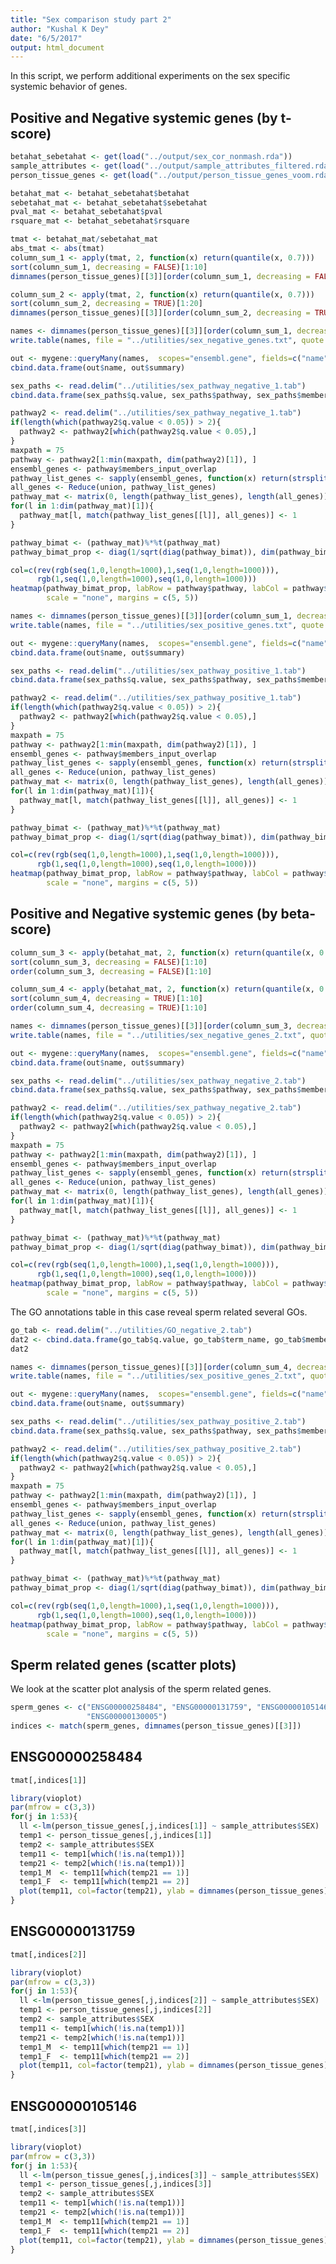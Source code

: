 ```yaml
---
title: "Sex comparison study part 2"
author: "Kushal K Dey"
date: "6/5/2017"
output: html_document
---
```


In this script, we perform additional experiments on the sex specific systemic behavior of genes.

## Positive and Negative systemic genes (by t-score)

```r
betahat_sebetahat <- get(load("../output/sex_cor_nonmash.rda"))
sample_attributes <- get(load("../output/sample_attributes_filtered.rda"))
person_tissue_genes <- get(load("../output/person_tissue_genes_voom.rda"))
```

```r
betahat_mat <- betahat_sebetahat$betahat
sebetahat_mat <- betahat_sebetahat$sebetahat
pval_mat <- betahat_sebetahat$pval
rsquare_mat <- betahat_sebetahat$rsquare
```

```r
tmat <- betahat_mat/sebetahat_mat
abs_tmat <- abs(tmat)
column_sum_1 <- apply(tmat, 2, function(x) return(quantile(x, 0.7)))
sort(column_sum_1, decreasing = FALSE)[1:10]
dimnames(person_tissue_genes)[[3]][order(column_sum_1, decreasing = FALSE)[1:10]]
```

```r
column_sum_2 <- apply(tmat, 2, function(x) return(quantile(x, 0.7)))
sort(column_sum_2, decreasing = TRUE)[1:20]
dimnames(person_tissue_genes)[[3]][order(column_sum_2, decreasing = TRUE)[1:10]]
```

```r
names <- dimnames(person_tissue_genes)[[3]][order(column_sum_1, decreasing = FALSE)[1:10]]
write.table(names, file = "../utilities/sex_negative_genes.txt", quote = FALSE, row.names = FALSE, col.names = FALSE)
```

```r
out <- mygene::queryMany(names,  scopes="ensembl.gene", fields=c("name", "summary"), species="human");
cbind.data.frame(out$name, out$summary)
```

```r
sex_paths <- read.delim("../utilities/sex_pathway_negative_1.tab")
cbind.data.frame(sex_paths$q.value, sex_paths$pathway, sex_paths$members_input_overlap_geneids)
```


```r
pathway2 <- read.delim("../utilities/sex_pathway_negative_1.tab")
if(length(which(pathway2$q.value < 0.05)) > 2){
  pathway2 <- pathway2[which(pathway2$q.value < 0.05),]
}
maxpath = 75
pathway <- pathway2[1:min(maxpath, dim(pathway2)[1]), ]
ensembl_genes <- pathway$members_input_overlap
pathway_list_genes <- sapply(ensembl_genes, function(x) return(strsplit(as.character(x), "; ")))
all_genes <- Reduce(union, pathway_list_genes)
pathway_mat <- matrix(0, length(pathway_list_genes), length(all_genes))
for(l in 1:dim(pathway_mat)[1]){
  pathway_mat[l, match(pathway_list_genes[[l]], all_genes)] <- 1
}

pathway_bimat <- (pathway_mat)%*%t(pathway_mat)
pathway_bimat_prop <- diag(1/sqrt(diag(pathway_bimat)), dim(pathway_bimat)[1]) %*% pathway_bimat %*% diag(1/sqrt(diag(pathway_bimat)), dim(pathway_bimat)[1])

col=c(rev(rgb(seq(1,0,length=1000),1,seq(1,0,length=1000))),
      rgb(1,seq(1,0,length=1000),seq(1,0,length=1000)))
heatmap(pathway_bimat_prop, labRow = pathway$pathway, labCol = pathway$pathway, cexRow = 1, cexCol = 1, col = col, zlim = c(-1,1),
        scale = "none", margins = c(5, 5))
```

```r
names <- dimnames(person_tissue_genes)[[3]][order(column_sum_1, decreasing = TRUE)[1:25]]
write.table(names, file = "../utilities/sex_positive_genes.txt", quote = FALSE, row.names = FALSE, col.names = FALSE)
```

```r
out <- mygene::queryMany(names,  scopes="ensembl.gene", fields=c("name", "summary"), species="human");
cbind.data.frame(out$name, out$summary)
```

```r
sex_paths <- read.delim("../utilities/sex_pathway_positive_1.tab")
cbind.data.frame(sex_paths$q.value, sex_paths$pathway, sex_paths$members_input_overlap_geneids)
```

```r
pathway2 <- read.delim("../utilities/sex_pathway_positive_1.tab")
if(length(which(pathway2$q.value < 0.05)) > 2){
  pathway2 <- pathway2[which(pathway2$q.value < 0.05),]
}
maxpath = 75
pathway <- pathway2[1:min(maxpath, dim(pathway2)[1]), ]
ensembl_genes <- pathway$members_input_overlap
pathway_list_genes <- sapply(ensembl_genes, function(x) return(strsplit(as.character(x), "; ")))
all_genes <- Reduce(union, pathway_list_genes)
pathway_mat <- matrix(0, length(pathway_list_genes), length(all_genes))
for(l in 1:dim(pathway_mat)[1]){
  pathway_mat[l, match(pathway_list_genes[[l]], all_genes)] <- 1
}

pathway_bimat <- (pathway_mat)%*%t(pathway_mat)
pathway_bimat_prop <- diag(1/sqrt(diag(pathway_bimat)), dim(pathway_bimat)[1]) %*% pathway_bimat %*% diag(1/sqrt(diag(pathway_bimat)), dim(pathway_bimat)[1])

col=c(rev(rgb(seq(1,0,length=1000),1,seq(1,0,length=1000))),
      rgb(1,seq(1,0,length=1000),seq(1,0,length=1000)))
heatmap(pathway_bimat_prop, labRow = pathway$pathway, labCol = pathway$pathway, cexRow = 1, cexCol = 1, col = col, zlim = c(-1,1),
        scale = "none", margins = c(5, 5))
```

## Positive and Negative systemic genes (by beta-score)

```r
column_sum_3 <- apply(betahat_mat, 2, function(x) return(quantile(x, 0.7)))
sort(column_sum_3, decreasing = FALSE)[1:10]
order(column_sum_3, decreasing = FALSE)[1:10]
```

```r
column_sum_4 <- apply(betahat_mat, 2, function(x) return(quantile(x, 0.7)))
sort(column_sum_4, decreasing = TRUE)[1:10]
order(column_sum_4, decreasing = TRUE)[1:10]
```


```r
names <- dimnames(person_tissue_genes)[[3]][order(column_sum_3, decreasing = FALSE)[1:40]]
write.table(names, file = "../utilities/sex_negative_genes_2.txt", quote = FALSE, row.names = FALSE, col.names = FALSE)
```

```r
out <- mygene::queryMany(names,  scopes="ensembl.gene", fields=c("name", "summary"), species="human");
cbind.data.frame(out$name, out$summary)
```

```r
sex_paths <- read.delim("../utilities/sex_pathway_negative_2.tab")
cbind.data.frame(sex_paths$q.value, sex_paths$pathway, sex_paths$members_input_overlap_geneids)
```

```r
pathway2 <- read.delim("../utilities/sex_pathway_negative_2.tab")
if(length(which(pathway2$q.value < 0.05)) > 2){
  pathway2 <- pathway2[which(pathway2$q.value < 0.05),]
}
maxpath = 75
pathway <- pathway2[1:min(maxpath, dim(pathway2)[1]), ]
ensembl_genes <- pathway$members_input_overlap
pathway_list_genes <- sapply(ensembl_genes, function(x) return(strsplit(as.character(x), "; ")))
all_genes <- Reduce(union, pathway_list_genes)
pathway_mat <- matrix(0, length(pathway_list_genes), length(all_genes))
for(l in 1:dim(pathway_mat)[1]){
  pathway_mat[l, match(pathway_list_genes[[l]], all_genes)] <- 1
}

pathway_bimat <- (pathway_mat)%*%t(pathway_mat)
pathway_bimat_prop <- diag(1/sqrt(diag(pathway_bimat)), dim(pathway_bimat)[1]) %*% pathway_bimat %*% diag(1/sqrt(diag(pathway_bimat)), dim(pathway_bimat)[1])

col=c(rev(rgb(seq(1,0,length=1000),1,seq(1,0,length=1000))),
      rgb(1,seq(1,0,length=1000),seq(1,0,length=1000)))
heatmap(pathway_bimat_prop, labRow = pathway$pathway, labCol = pathway$pathway, cexRow = 1, cexCol = 1, col = col, zlim = c(-1,1),
        scale = "none", margins = c(5, 5))
```

The GO annotations table in this case reveal sperm related several GOs.

```r
go_tab <- read.delim("../utilities/GO_negative_2.tab")
dat2 <- cbind.data.frame(go_tab$q.value, go_tab$term_name, go_tab$members_input_overlap_geneids)
dat2
```


```r
names <- dimnames(person_tissue_genes)[[3]][order(column_sum_4, decreasing = TRUE)[1:25]]
write.table(names, file = "../utilities/sex_positive_genes_2.txt", quote = FALSE, row.names = FALSE, col.names = FALSE)
```

```r
out <- mygene::queryMany(names,  scopes="ensembl.gene", fields=c("name", "summary"), species="human");
cbind.data.frame(out$name, out$summary)
```

```r
sex_paths <- read.delim("../utilities/sex_pathway_positive_2.tab")
cbind.data.frame(sex_paths$q.value, sex_paths$pathway, sex_paths$members_input_overlap_geneids)
```

```r
pathway2 <- read.delim("../utilities/sex_pathway_positive_2.tab")
if(length(which(pathway2$q.value < 0.05)) > 2){
  pathway2 <- pathway2[which(pathway2$q.value < 0.05),]
}
maxpath = 75
pathway <- pathway2[1:min(maxpath, dim(pathway2)[1]), ]
ensembl_genes <- pathway$members_input_overlap
pathway_list_genes <- sapply(ensembl_genes, function(x) return(strsplit(as.character(x), "; ")))
all_genes <- Reduce(union, pathway_list_genes)
pathway_mat <- matrix(0, length(pathway_list_genes), length(all_genes))
for(l in 1:dim(pathway_mat)[1]){
  pathway_mat[l, match(pathway_list_genes[[l]], all_genes)] <- 1
}

pathway_bimat <- (pathway_mat)%*%t(pathway_mat)
pathway_bimat_prop <- diag(1/sqrt(diag(pathway_bimat)), dim(pathway_bimat)[1]) %*% pathway_bimat %*% diag(1/sqrt(diag(pathway_bimat)), dim(pathway_bimat)[1])

col=c(rev(rgb(seq(1,0,length=1000),1,seq(1,0,length=1000))),
      rgb(1,seq(1,0,length=1000),seq(1,0,length=1000)))
heatmap(pathway_bimat_prop, labRow = pathway$pathway, labCol = pathway$pathway, cexRow = 1, cexCol = 1, col = col, zlim = c(-1,1),
        scale = "none", margins = c(5, 5))
```



## Sperm related genes (scatter plots)

We look at the scatter plot analysis of the sperm related genes.

```r
sperm_genes <- c("ENSG00000258484", "ENSG00000131759", "ENSG00000105146",
                 "ENSG00000130005")
indices <- match(sperm_genes, dimnames(person_tissue_genes)[[3]])
```

## ENSG00000258484

```r
tmat[,indices[1]]
```

```r
library(vioplot)
par(mfrow = c(3,3))
for(j in 1:53){
  ll <-lm(person_tissue_genes[,j,indices[1]] ~ sample_attributes$SEX)
  temp1 <- person_tissue_genes[,j,indices[1]]
  temp2 <- sample_attributes$SEX
  temp11 <- temp1[which(!is.na(temp1))]
  temp21 <- temp2[which(!is.na(temp1))]
  temp1_M  <- temp11[which(temp21 == 1)]
  temp1_F  <- temp11[which(temp21 == 2)]
  plot(temp11, col=factor(temp21), ylab = dimnames(person_tissue_genes)[[2]][j])
}
```

## ENSG00000131759

```r
tmat[,indices[2]]
```

```r
library(vioplot)
par(mfrow = c(3,3))
for(j in 1:53){
  ll <-lm(person_tissue_genes[,j,indices[2]] ~ sample_attributes$SEX)
  temp1 <- person_tissue_genes[,j,indices[2]]
  temp2 <- sample_attributes$SEX
  temp11 <- temp1[which(!is.na(temp1))]
  temp21 <- temp2[which(!is.na(temp1))]
  temp1_M  <- temp11[which(temp21 == 1)]
  temp1_F  <- temp11[which(temp21 == 2)]
  plot(temp11, col=factor(temp21), ylab = dimnames(person_tissue_genes)[[2]][j])
}
```

## ENSG00000105146

```r
tmat[,indices[3]]
```

```r
library(vioplot)
par(mfrow = c(3,3))
for(j in 1:53){
  ll <-lm(person_tissue_genes[,j,indices[3]] ~ sample_attributes$SEX)
  temp1 <- person_tissue_genes[,j,indices[3]]
  temp2 <- sample_attributes$SEX
  temp11 <- temp1[which(!is.na(temp1))]
  temp21 <- temp2[which(!is.na(temp1))]
  temp1_M  <- temp11[which(temp21 == 1)]
  temp1_F  <- temp11[which(temp21 == 2)]
  plot(temp11, col=factor(temp21), ylab = dimnames(person_tissue_genes)[[2]][j])
}
```

